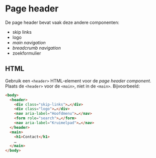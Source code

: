 <!-- @license CC0-1.0 -->

# Page header

De page header bevat vaak deze andere componenten:

- skip links
- logo
- _main navigation_
- _breadcrumb navigation_
- zoekformulier

## HTML

Gebruik een `<header>` HTML-element voor de _page header component_. Plaats de `<header>` voor de `<main>`, niet in de `<main>`. Bijvoorbeeld:

```html
<body>
  <header>
    <div class="skip-links">…</div>
    <div class="logo">…</div>
    <nav aria-label="Hoofdmenu">…</nav>
    <form role="search">…</form>
    <nav aria-label="Kruimelpad">…</nav>
  </header>
  <main>
    <h1>Contact</h1>
    …
  </main>
</body>
```
